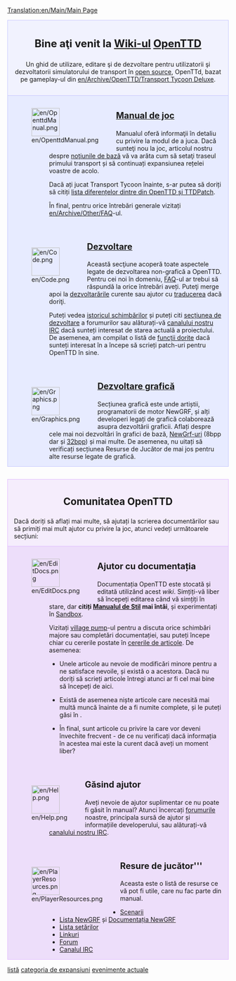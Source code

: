 [[Translation:en/Main/Main Page]]

<div style="background-color: #f1f2fe; border: 1px solid #c7c8fe; margin: 0; padding: 1em 1em 1em 1em; text-align:center">
<div style="font-size:1.7em; font-weight:bold"> Bine aţi venit la <span class="plainlinks">[http://ro.wikipedia.org/wiki/Wiki Wiki-ul] [http://www.openttd.org/ OpenTTD]</span></div>
Un ghid de utilizare, editare şi de dezvoltare pentru utilizatorii şi dezvoltatorii simulatorului de transport în [http://www.opensource.org/ open source], OpenTTd, bazat pe gameplay-ul din [[en/Archive/OpenTTD/Transport Tycoon Deluxe]].
</div>
<div style="background-color: #E7EBFF; border: 1px solid #c7c8fe; border-top:none; padding: 1em 1em 0em 1em; margin-bottom:2em">
<div style="float:left">[[File:en/OpenttdManual.png|64px]]</div>
<div style="margin-left:80px; margin-bottom:4em">
<div style="font-size:1.4em; font-weight:bold">[[ro/Manual/OpenTTD|Manual de joc]]</div>
Manualul oferă informaţii în detaliu cu privire la modul de a juca. Dacă sunteţi nou la joc, articolul nostru despre [[en/Manual/Tutorial|noţiunile de bază]] vă va arăta cum să setaţi traseul primului transport și să continuați expansiunea rețelei voastre de acolo.

Dacă ați jucat Transport Tycoon înainte, s-ar putea să doriți să citiți [[en/Archive/OpenTTD/Changes from TTD|lista diferențelor dintre din OpenTTD și TTDPatch]].

În final, pentru orice întrebări generale vizitați [[en/Archive/Other/FAQ]]-ul.</div>

<div style="float:left">[[File:en/Code.png|64px]]</div>
<div style="margin-left:80px; margin-bottom:4em">
<div style="font-size:1.4em; font-weight:bold">[[ro/Development/Dezvoltare|Dezvoltare]]</div>
Această secţiune acoperă toate aspectele legate de dezvoltarea non-grafică a OpenTTD. Pentru cei noi în domeniu,  [[en/FAQ development| FAQ]]-ul ar trebui să răspundă la orice întrebări aveți. Puteţi merge apoi la [[ro/Development/Dezvoltare|dezvoltarările]] curente sau ajutor cu [[en/Archive/Other/Internationalization| traducerea]] dacă doriţi.

Puteți vedea [http://hg.openttd.org/openttd/trunk.hg/shortlog istoricul schimbărilor] și puteți citi [http://www.tt-forums.net/viewforum.php?f=33 secțiunea de dezvoltare] a forumurilor sau alăturați-vă [[en/Development/IRC channel|canalului nostru IRC]] dacă sunteți interesat de starea actuală a proiectului.<br>

De asemenea, am compilat o listă de [[en/unsorted/Todo list|funcții dorite]] dacă sunteți interesat în a începe să scrieți patch-uri pentru OpenTTD în sine.
</div>

<div style="float:left">[[File:en/Graphics.png|64px]]</div>
<div style="margin-left:80px; margin-bottom:1em; min-height:64px">
<div style="font-size:1.4em; font-weight:bold">[[en/Archive/Community/Graphics Development|Dezvoltare grafică]]</div>
Secțiunea grafică este unde artiștii, programatorii de motor NewGRF, și alți developeri legați de grafică colaborează asupra dezvoltării graficii. Aflați despre cele mai noi dezvoltări în grafici de bază, [[en/NewGRF Documentation| NewGrf-uri]] (8bpp dar și [[en/Playing with 32bpp graphics|32bpp]]) și mai multe. De asemenea, nu uitați să verificați secțiunea Resurse de Jucător de mai jos pentru alte resurse legate de grafică.
</div>

</div>

<div style="background-color: #F5EDFC; border: 1px solid #E1BBFF; margin: 0; padding: 1em 1em 0em 1em;">
<div style="font-size:1.6em; font-weight:bold; text-align:center">Comunitatea OpenTTD</div>
Dacă doriți să aflați mai multe, să ajutați la scrierea documentărilor sau să primiți mai mult ajutor cu privire la joc, atunci vedeți următoarele secțiuni:
</div>

<div style="background-color: #EDDEFA; border: 1px solid #E1BBFF; border-top:none; padding: 1em 1em 0em 1em;">

<div style="float:left">[[File:en/EditDocs.png|64px]]</div>
<div style="margin-left:80px; margin-bottom:4em">
<div style="font-size:1.4em; font-weight:bold">Ajutor cu documentația</div>
Documentația OpenTTD este stocată și editată utilizând acest <em>wiki</em>. Simțiți-vă liber să începeți editarea când vă simțiți în stare, dar '''citiți [[en/Main/Manual of Style|Manualul de Stil]] mai întâi''', și experimentați în [[en/Main/Sandbox|Sandbox]].

Vizitați [[en/Main/Village Pump|village pump]]-ul pentru a discuta orice schimbări majore sau completări documentației, sau puteți începe chiar cu cererile postate în [[en/Archive/Lists/Requested Articles| cererile de articole]]. De asemenea:

*Unele articole au nevoie de modificări minore pentru a ne satisface nevoile, și există o [[Category:en/To do|listă]] a acestora. Dacă nu doriți să scrieți articole întregi atunci ar fi cel mai bine să începeți de aici.

*Există de asemenea niște articole care necesită mai multă muncă înainte de a fi numite complete, și le puteți găsi în [[Category:en/Articles to be expanded|categoria de expansiuni]].

*În final, sunt articole cu privire la [[Category:en/Current events| evenimente actuale]] care vor deveni învechite frecvent - de ce nu verificați dacă informația în acestea mai este la curent dacă aveți un moment liber?
</div>

<div style="float:left">[[File:en/Help.png|64px]]</div>
<div style="margin-left:80px; margin-bottom:4em">
<div style="font-size:1.4em; font-weight:bold">Găsind ajutor</div>
Aveți nevoie de ajutor suplimentar ce nu poate fi găsit în manual? Atunci încercați [http://www.tt-forums.net/viewforum.php?f=55 forumurile] noastre, principala sursă de ajutor și informațiile developerului, sau alăturați-vă [[en/Development/IRC channel|canalului nostru IRC]].
</div>

<div style="float:left">[[File:en/PlayerResources.png|64px]]</div>
<div style="margin-left:80px; margin-bottom:1em">
<div style="font-size:1.4em; font-weight:bold">Resure de jucător'''</div>
Aceasta este o listă de resurse ce vă pot fi utile, care nu fac parte din manual.
*[[en/Archive/Lists/List of player-made scenarios|Scenarii]]
*[[en/Community/NewGRF List|Lista NewGRF]] și [[en/NewGRF Documentation|Documentația NewGRF]]
*[[en/Archive/Manual/Settings/Advanced Settings|Lista setărilor]]
*[[en/Archive/Other/Links|Linkuri]]
*[http://www.tt-forums.net/viewforum.php?f=55 Forum]
*[[en/Development/IRC channel|Canalul IRC]]
</div>
</div>